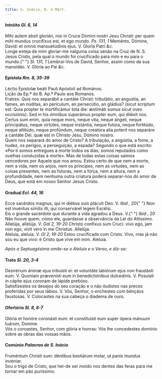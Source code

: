 ```yaml
---
title: S. Inácio, B. e Márt.
---
```


<h4 class="text-center">
  Intróito <em>Gl. 6, 14</em>
</h4>
<div class="grid grid-cols-2 gap-5">
  <div class="col-6 dropcaps text-justify">
    Mihi autem absit gloriári, nisi in Cruce Dómini nostri Jesu Christi: per
    quem mihi mundus crucifíxus est, et ego mundo. <em>Ps. 131, 1</em> Meménto,
    Dómine, David: et omnis mansuetúdinis ejus. V. Gloria Patri <em>&c.</em>
  </div>
  <div class="col-6 dropcaps text-justify">
    Longe esteja de mim gloriar-me nalguma coisa senão na Cruz de N. S. Jesus
    Cristo, pela qual o mundo foi crucificado para mim e eu para o mundo.{" "}
    <em>Sl. 131, 1</em> Lembrai-Vos de David, Senhor, assim como da sua
    mansidão. V. Glória ao Pai <em>&c.</em>
  </div>
</div>

<h4 class="text-center">
  Epístola <em>Rm. 8, 35-39</em>
</h4>
<div class="grid grid-cols-2 gap-5">
  <div class="col-6 text-justify">
    Léctio Epistolæ beáti Pauli Apóstoli ad Romános.
  </div>
  <div class="col-6 text-justify">
    Lição da Ep.ª do B. Ap.º Paulo aos Romanos.
  </div>
  <div class="col-6 dropcaps text-justify">
    Fratres: Quis nos separábit a cantáte Christi: tribulátio, an angustia, an
    fames, an núditas, an perículum, an persecútio, an gládius? (sicut scriptum
    est: Quia propter te mortificámur tota die: æstimáti sumus sicut oves
    occisiónis). Sed in his ómnibus superámus propter eum, qui diléxit nos.
    Certus sum enim, quia neque mors, neque vita, neque ángeli, neque
    principátus, neque virtútes, neque instántia, neque futúra, neque fortitúdo,
    neque altitúdo, neque profúndum, neque creatúra alia poterit nos separáre a
    cantáte Dei, quæ est in Christo Jesu, Dómino nostro.
  </div>
  <div class="col-6 dropcaps text-justify">
    Quem nos separará do amor de Cristo? A tribulação, a angústia, a fome, a
    nudez, os perigos, a perseguição, a espada? Segundo o que está escrito: «Por
    ti somos entregues à morte todos os dias; somos reputados como ovelhas
    conduzidas à morte». Mas de todas estas coisas saímos vencedores por Aquele
    que nos amou. Estou certo de que nem a morte, nem a vida, nem os anjos, nem
    os príncipes, nem as virtudes, nem as coisas presentes, nem as futuras, nem
    a força, nem a altura, nem a profundidade, nem nenhuma outra criatura poderá
    separar-nos do amor de Deus, que está em nosso Senhor Jesus Cristo.
  </div>
</div>

<h4 class="text-center">
  Gradual <em>Ecl. 44, 16</em>
</h4>
<div class="grid grid-cols-2 gap-5">
  <div class="col-6 dropcaps text-justify">
    Ecce sacérdos magnus, qui m diébus suis plácuit Deo. V. <em>Ibid , 20</em>{" "}
    Non est invéntus símilis illi, qui conserváret legem Excélsi.
  </div>
  <div class="col-6 dropcaps text-justify">
    Eis o grande sacerdote que durante a vida agradou a Deus. V.{" "}
    <em>Ibid , 20</em> Não houve quem, como ele, guardasse a observância da Lei
    do Altíssimo.
  </div>
  <div class="col-6 text-justify">
    Allelúja, allelúja. V. <em>Gal 2, 19-20</em> Christo confíxus sum Cruci:
    vivo ego, jam non ego, vivit vero in me Christus. Allelúja.
  </div>
  <div class="col-6 text-justify">
    Aleluia, aleluia. V. <em>Gl 2, 19-20</em> Estou crucificado com Cristo.
    Vivo, mas já não sou eu que vivo: é Cristo que vive em mim. Aleluia.
  </div>
</div>

<em>Após a Septuagésima omite-se o Aleluia e o Verso, e diz-se:</em>

<h4 class="text-center">
  Trato <em>Sl. 20, 3-4</em>
</h4>
<div class="grid grid-cols-2 gap-5">
  <div class="col-6 dropcaps text-justify">
    Desirérium ánimæ ejus tribuísti ei: et voluntáte labiórum ejus non fraudásti
    eum. V. Quoniam prævenísti eum in benedictiónibus dulcedinis. V. Posuísti in
    cápite ejus coronam de lápide pretióso.
  </div>
  <div class="col-6 dropcaps text-justify">
    Satisfizestes os desejos do seu coração e o não iludistes nas preces
    proferidas por seus lábios. V. Vós, Senhor, o enchestes com bênçãos
    faustosas. V. Colocastes na sua cabeça o diadema de ouro.
  </div>
</div>

<h4 class="text-center">
  Ofertório <em>Sl. 8, 6-7</em>
</h4>
<div class="grid grid-cols-2 gap-5">
  <div class="col-6 dropcaps text-justify">
    Glória et honóre coronásti eum: et constituísti eum super ópera mánuum
    tuárum, Domine.
  </div>
  <div class="col-6 dropcaps text-justify">
    Vós o coroastes, Senhor, com glória e honras: Vós lhe concedestes domínio
    sobre as obras das vossas mãos.
  </div>
</div>

<h4 class="text-center">
  Comúnio <em>Palavras de S. Inácio</em>
</h4>
<div class="grid grid-cols-2 gap-5">
  <div class="col-6 dropcaps text-justify">
    Fruméntum Christi sum: déntibus bestiárum molar, ut panis mundus invéniar.
  </div>
  <div class="col-6 dropcaps text-justify">
    Sou o trigo de Cristo, que hei-de ser moído nos dentes das feras para me
    tornar em pão puríssimo.
  </div>
</div>
